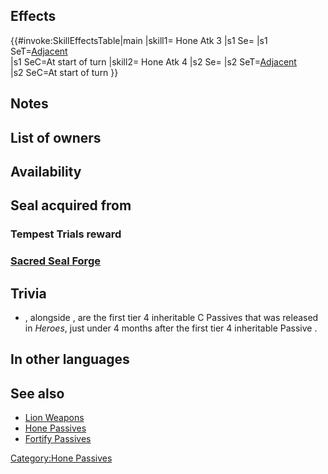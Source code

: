 {{Passive
|type=C
|exclusive=0
|1name=Hone Atk 1
|1tagid=SID_攻撃の鼓舞1
|1promotionRarity=4
|1promotionTier=1
|1required=-
|1effect=At start of turn, grants Atk+2 to adjacent allies for 1 turn.
|1cost=50
|2name=Hone Atk 2
|2tagid=SID_攻撃の鼓舞2
|2promotionRarity=5
|2promotionTier=1
|2effect=At start of turn, grants Atk+3 to adjacent allies for 1 turn.
|2cost=100
|3name=Hone Atk 3
|3tagid=SID_攻撃の鼓舞3
|3effect=At start of turn, grants Atk+4 to adjacent allies for 1 turn.
|3cost=200
|3next=-
|4name=Hone Atk 4
|4tagid=SID_攻撃の鼓舞4
|4effect=At start of turn, grants Atk+7 to adjacent allies for 1 turn.
|4cost=300
|canUseMove={{MoveList|all}}
|canUseWeapon={{WeaponList|all}}
|properties1=random_all,random_inherit_base
|properties2=random_all,random_inherit_base
|properties3=random_all,random_inherit_base
|properties4=random_owner
}}
==Effects==
{{#invoke:SkillEffectsTable|main
|skill1={{Si|Hone Atk 3}} Hone Atk 3
|s1 Se={{Eft|Bonuses|Atk|4}}
|s1 SeT=[[Adjacent]]<br>{{Tgt|Allies}}
|s1 SeC=At start of turn
|skill2={{Si|Hone Atk 4}} Hone Atk 4
|s2 Se={{Eft|Bonuses|Atk|7}}
|s2 SeT=[[Adjacent]]<br>{{Tgt|Allies}}
|s2 SeC=At start of turn
}}

==Notes==
{{Bonuses}}
==List of owners==
{{Skill Hero List}}
==Availability==
{{PassiveFocusList}}
{{PassiveDistributionList}}
{{PassiveCombatManualList}}
==Seal acquired from==
===Tempest Trials reward===
{{Tempest Trials seal reward}}
===[[Sacred Seal Forge]]===
{{SealCosts
|seals=Hone Atk 1;Hone Atk 2;Hone Atk 3
|badgeColor=Scarlet
|costs1=20;100;20
|costs2=60;200;50
|costs3=400;1000;100
}}
==Trivia==
* {{St|Hone Atk 4}}, alongside {{St|Joint Hone Spd}}, are the first tier 4 inheritable C Passives that was released in ''Heroes'', just under 4 months after the first tier 4 inheritable Passive {{St|Death Blow 4}}.
==In other languages==
{{OtherLanguages
|japanese=攻撃の鼓舞
|german=Agr. verbesser.
|spanishEU=Impulso Ata
|spanishLA=Impulso Atq.
|french=Impulsion Atq
|italian=Incita Att
|chineseTW=攻擊鼓舞
|portuguese=Atq. elevado
}}
==See also==
{{See also skills|cond=(Description LIKE '%at start of turn, grants Atk%+%to adjacent%allies%for 1 turn%' OR Description LIKE '%at start of turn, if adjacent allies%Atk%+%to%allies%for 1 turn%') AND Exclusive='1' AND WikiName NOT LIKE '%lion%'}}
* [[Skill families/Weapons#Lion|Lion Weapons]]
* [[Hone Passives]]
* [[Fortify Passives]]
{{Seals Navbox}}
{{Passives Navbox|C}}
[[Category:Hone Passives]]